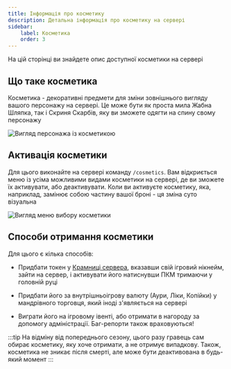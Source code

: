 ```yaml
---
title: Інформація про косметику
description: Детальна інформація про косметику на сервері
sidebar:
    label: Косметика
    order: 3
---
```



На цій сторінці ви знайдете опис доступної косметики на сервері

## Що таке косметика

Косметика - декоративні предмети для зміни зовнішнього вигляду вашого персонажу на сервері. Це може бути як проста мила Жабна Шляпка, так і Скриня Скарбів, яку ви зможете одягти на спину свому персонажу

<p align={"center"}>
    <img src={frog.src} width={"60%"} align alt="Вигляд персонажа із косметикою"/>
</p>

## Активація косметики

Для цього виконайте на сервері команду `/cosmetics`. Вам відкриється меню із усіма можливими видами косметики на сервері, де ви зможете їх активувати, або деактивувати. Коли ви активуєте косметику, яка, наприклад, замінює собою частину вашої броні - ця зміна суто візуальна

<p align={"center"}>
    <img src={menu.src} width={"60%"} align alt="Вигляд меню вибору косметики"/>
</p>

## Способи отримання косметики

Для цього є кілька способів:

- Придбати токен у [Крамниці сервера](https://www.uaproject.xyz/shop), вказавши свій ігровий нікнейм, зайти на сервер, і активувати його натиснувши ПКМ тримаючи у головній руці

- Придбати його за внутрішньоігрову валюту (Аури, Ліки, Копійки) у мандрівного торговця, який іноді з'являється на сервері

- Виграти його на ігровому івенті, або отримати в нагороду за допомогу адміністрації. Баг-репорти також враховуються!

:::tip
На відміну від попереднього сезону, цього разу гравець сам обирає косметику, яку хоче отримати, а не отримує випадкову. Також, косметика не зникає після смерті, але може бути деактивована в будь-який момент
:::